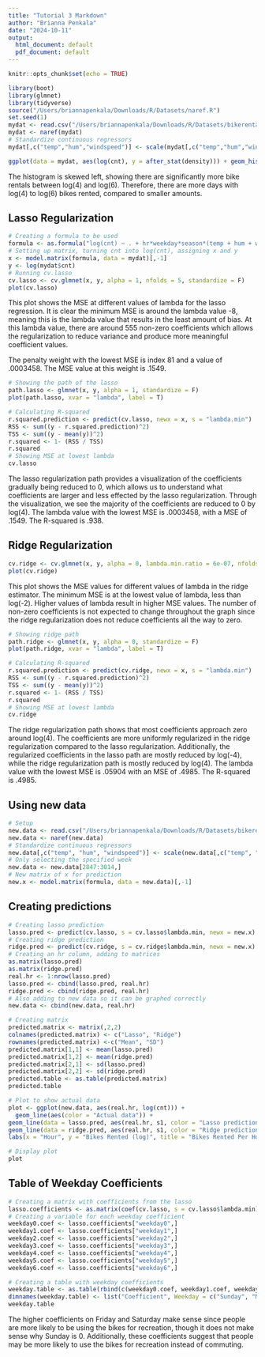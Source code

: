 ```yaml
---
title: "Tutorial 3 Markdown"
author: "Brianna Penkala"
date: "2024-10-11"
output:
  html_document: default
  pdf_document: default
---
```


```r
knitr::opts_chunk$set(echo = TRUE)
```

```r
library(boot)
library(glmnet)
library(tidyverse)
source("/Users/briannapenkala/Downloads/R/Datasets/naref.R")
set.seed(1)
mydat <- read.csv("/Users/briannapenkala/Downloads/R/Datasets/bikerentals2011.csv", colClasses=c(rep('factor', 6), rep('numeric', 4)))
mydat <- naref(mydat)
# Standardize continuous regressors 
mydat[,c("temp","hum","windspeed")] <- scale(mydat[,c("temp","hum","windspeed")])
```

```r
ggplot(data = mydat, aes(log(cnt), y = after_stat(density))) + geom_histogram(color = "white", fill = "lightblue", bins = 20) + labs(title = "Bike Rentals", x = "Hourly Bike Rentals (log)", y = ("Density")) + geom_density(color = "darkgrey", linewidth = 1)
```

The histogram is skewed left, showing there are significantly more bike rentals between log(4) and log(6). Therefore, there are more days with log(4) to log(6) bikes rented, compared to smaller amounts. 

## Lasso Regularization
```r
# Creating a formula to be used
formula <- as.formula("log(cnt) ~ . + hr*weekday*season*(temp + hum + windspeed)")
# Setting up matrix, turning cnt into log(cnt), assigning x and y
x <- model.matrix(formula, data = mydat)[,-1] 
y <- log(mydat$cnt)
# Running cv.lasso
cv.lasso <- cv.glmnet(x, y, alpha = 1, nfolds = 5, standardize = F)
plot(cv.lasso)
```

This plot shows the MSE at different values of lambda for the lasso regression. It is clear the minimum MSE is around the lambda value -8, meaning this is the lambda value that results in the least amount of bias. At this lambda value, there are around 555 non-zero coefficients which allows the regularization to reduce variance and produce more meaningful coefficient values.

The penalty weight with the lowest MSE is index 81 and a value of .0003458. The MSE value at this weight is .1549.

```r
# Showing the path of the lasso
path.lasso <- glmnet(x, y, alpha = 1, standardize = F)
plot(path.lasso, xvar = "lambda", label = T)

# Calculating R-squared
r.squared.prediction <- predict(cv.lasso, newx = x, s = "lambda.min")
RSS <- sum((y - r.squared.prediction)^2)
TSS <- sum((y - mean(y))^2)
r.squared <- 1- (RSS / TSS)
r.squared
# Showing MSE at lowest lambda
cv.lasso
```

The lasso regularization path provides a visualization of the coefficients gradually being reduced to 0, which allows us to understand what coefficients are larger and less effected by the lasso regularization. Through the visualization, we see the majority of the coefficients are reduced to 0 by log(4). The lambda value with the lowest MSE is .0003458, with a MSE of .1549. The R-squared is .938.
  
## Ridge Regularization
```r
cv.ridge <- cv.glmnet(x, y, alpha = 0, lambda.min.ratio = 6e-07, nfolds = 5, standardize = F)
plot(cv.ridge)
```

This plot shows the MSE values for different values of lambda in the ridge estimator. The minimum MSE is at the lowest value of lambda, less than log(-2). Higher values of lambda result in higher MSE values. The number of non-zero coefficients is not expected to change throughout the graph since the ridge regularization does not reduce coefficients all the way to zero.

```r
# Showing ridge path
path.ridge <- glmnet(x, y, alpha = 0, standardize = F)
plot(path.ridge, xvar = "lambda", label = T)

# Calculating R-squared
r.squared.prediction <- predict(cv.ridge, newx = x, s = "lambda.min")
RSS <- sum((y - r.squared.prediction)^2)
TSS <- sum((y - mean(y))^2)
r.squared <- 1- (RSS / TSS)
r.squared
# Showing MSE at lowest lambda
cv.ridge
```

The ridge regularization path shows that most coefficients approach zero around log(4). The coefficients are more uniformly regularized in the ridge regularization compared to the lasso regularization. Additionally, the regularized coefficients in the lasso path are mostly reduced by log(-4), while the ridge regularization path is mostly reduced by log(4). The lambda value with the lowest MSE is .05904 with an MSE of .4985. The R-squared is .4985.

## Using new data
```r
# Setup
new.data <- read.csv("/Users/briannapenkala/Downloads/R/Datasets/bikerentals2012.csv", colClasses = c(rep('factor', 6), rep('numeric', 4)))
new.data <- naref(new.data)
# Standardize continuous regressors 
new.data[,c("temp", "hum", "windspeed")] <- scale(new.data[,c("temp", "hum", "windspeed")])
# Only selecting the specified week
new.data <- new.data[2847:3014,]
# New matrix of x for prediction
new.x <- model.matrix(formula, data = new.data)[,-1] 
```

## Creating predictions
```r
# Creating lasso prediction
lasso.pred <- predict(cv.lasso, s = cv.lasso$lambda.min, newx = new.x)
# Creating ridge prediction
ridge.pred <- predict(cv.ridge, s = cv.ridge$lambda.min, newx = new.x)
# Creating an hr column, adding to matrices
as.matrix(lasso.pred)
as.matrix(ridge.pred)
real.hr <- 1:nrow(lasso.pred)
lasso.pred <- cbind(lasso.pred, real.hr)
ridge.pred <- cbind(ridge.pred, real.hr)
# Also adding to new data so it can be graphed correctly
new.data <- cbind(new.data, real.hr)

# Creating matrix
predicted.matrix <- matrix(,2,2)
colnames(predicted.matrix) <- c("Lasso", "Ridge")
rownames(predicted.matrix) <-c("Mean", "SD")
predicted.matrix[1,1] <- mean(lasso.pred)
predicted.matrix[1,2] <- mean(ridge.pred)
predicted.matrix[2,1] <- sd(lasso.pred)
predicted.matrix[2,2] <- sd(ridge.pred)
predicted.table <- as.table(predicted.matrix)
predicted.table
```

```r
# Plot to show actual data
plot <- ggplot(new.data, aes(real.hr, log(cnt))) +
  geom_line(aes(color = "Actual data")) +
geom_line(data = lasso.pred, aes(real.hr, s1, color = "Lasso prediction")) +
geom_line(data = ridge.pred, aes(real.hr, s1, color = "Ridge prediction")) +
labs(x = "Hour", y = "Bikes Rented (log)", title = "Bikes Rented Per Hour", color = "Legend")

# Display plot
plot
```

## Table of Weekday Coefficients
```r
# Creating a matrix with coefficients from the lasso
lasso.coefficients <- as.matrix(coef(cv.lasso, s = cv.lasso$lambda.min))
# Creating a variable for each weekday coefficient
weekday0.coef <- lasso.coefficients["weekday0",]
weekday1.coef <- lasso.coefficients["weekday1",]
weekday2.coef <- lasso.coefficients["weekday2",]
weekday3.coef <- lasso.coefficients["weekday3",]
weekday4.coef <- lasso.coefficients["weekday4",]
weekday5.coef <- lasso.coefficients["weekday5",]
weekday6.coef <- lasso.coefficients["weekday6",]

# Creating a table with weekday coefficients
weekday.table <- as.table(rbind(c(weekday0.coef, weekday1.coef, weekday2.coef, weekday3.coef, weekday4.coef, weekday5.coef, weekday6.coef)))
dimnames(weekday.table) <- list("Coefficient", Weekday = c("Sunday", "Monday", "Tuesday", "Wednesday", "Thursday", "Friday", "Saturday"))
weekday.table
```

The higher coefficients on Friday and Saturday make sense since people are more likely to be using the bikes for recreation, though it does not make sense why Sunday is 0. Additionally, these coefficients suggest that people may be more likely to use the bikes for recreation instead of commuting. 
